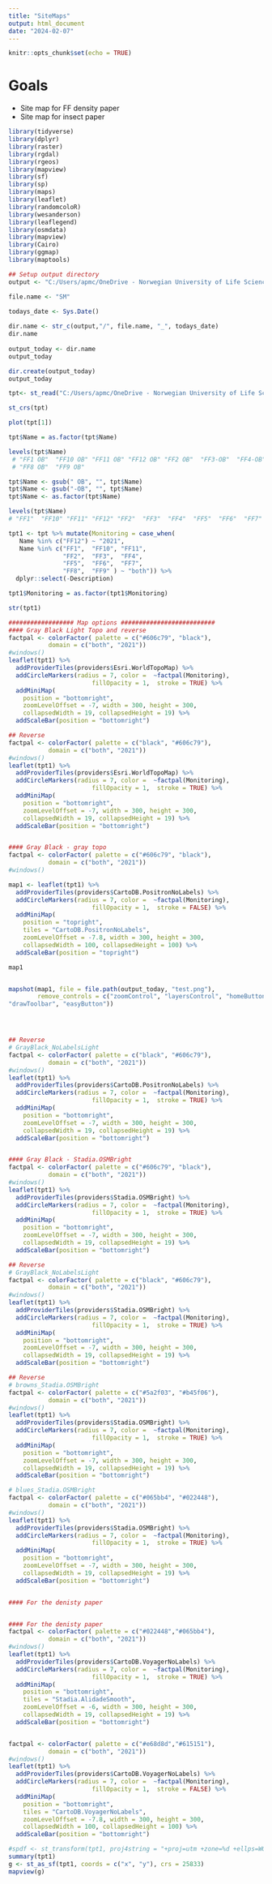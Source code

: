 ```yaml
---
title: "SiteMaps"
output: html_document
date: "2024-02-07"
---
```


```r
knitr::opts_chunk$set(echo = TRUE)
```


# Goals 
- Site map for FF density paper
- Site map for insect paper

```r
library(tidyverse)
library(dplyr)
library(raster)
library(rgdal)
library(rgeos)
library(mapview)
library(sf)
library(sp)
library(maps)
library(leaflet)
library(randomcoloR)
library(wesanderson)
library(leaflegend)
library(osmdata)
library(mapview)
library(Cairo)
library(ggmap)
library(maptools)

## Setup output directory 
output <- "C:/Users/apmc/OneDrive - Norwegian University of Life Sciences/3. Follo Forest 2021-2023/Manuscripts/Figures/SiteMaps"

file.name <- "SM"

todays_date <- Sys.Date()
 
dir.name <- str_c(output,"/", file.name, "_", todays_date)
dir.name
 
output_today <- dir.name
output_today

dir.create(output_today)
output_today

```


```r

tpt<- st_read("C:/Users/apmc/OneDrive - Norwegian University of Life Sciences/3. Follo Forest 2021-2023/2021/Map Resources/OB.kml")

st_crs(tpt)

plot(tpt[1])

tpt$Name = as.factor(tpt$Name)

levels(tpt$Name)
 # "FF1 OB"  "FF10 OB" "FF11 OB" "FF12 OB" "FF2 OB"  "FF3-OB"  "FF4-OB"  "FF5-OB"  "FF6 OB"  "FF7 OB" 
 # "FF8 OB"  "FF9 OB" 

tpt$Name <- gsub(" OB", "", tpt$Name)
tpt$Name <- gsub("-OB", "", tpt$Name)
tpt$Name <- as.factor(tpt$Name)

levels(tpt$Name)
# "FF1"  "FF10" "FF11" "FF12" "FF2"  "FF3"  "FF4"  "FF5"  "FF6"  "FF7"  "FF8"  "FF9" 

tpt1 <- tpt %>% mutate(Monitoring = case_when(
   Name %in% c("FF12") ~ "2021",
   Name %in% c("FF1",  "FF10", "FF11", 
               "FF2",  "FF3",  "FF4",  
               "FF5",  "FF6",  "FF7",  
               "FF8",  "FF9" ) ~ "both")) %>% 
  dplyr::select(-Description) 

tpt1$Monitoring = as.factor(tpt1$Monitoring)

str(tpt1)

################## Map options ##########################
#### Gray Black Light Topo and reverse 
factpal <- colorFactor( palette = c("#606c79", "black"),
           domain = c("both", "2021"))
#windows()
leaflet(tpt1) %>% 
  addProviderTiles(providers$Esri.WorldTopoMap) %>% 
  addCircleMarkers(radius = 7, color =  ~factpal(Monitoring),
                       fillOpacity = 1,  stroke = TRUE) %>% 
  addMiniMap(
    position = "bottomright",
    zoomLevelOffset = -7, width = 300, height = 300,
    collapsedWidth = 19, collapsedHeight = 19) %>%
  addScaleBar(position = "bottomright")

## Reverse
factpal <- colorFactor( palette = c("black", "#606c79"),
           domain = c("both", "2021"))
#windows()
leaflet(tpt1) %>% 
  addProviderTiles(providers$Esri.WorldTopoMap) %>% 
  addCircleMarkers(radius = 7, color =  ~factpal(Monitoring),
                       fillOpacity = 1,  stroke = TRUE) %>% 
  addMiniMap(
    position = "bottomright",
    zoomLevelOffset = -7, width = 300, height = 300,
    collapsedWidth = 19, collapsedHeight = 19) %>%
  addScaleBar(position = "bottomright")


#### Gray Black - gray topo 
factpal <- colorFactor( palette = c("#606c79", "black"),
           domain = c("both", "2021"))
#windows()

map1 <- leaflet(tpt1) %>% 
  addProviderTiles(providers$CartoDB.PositronNoLabels) %>% 
  addCircleMarkers(radius = 7, color =  ~factpal(Monitoring),
                       fillOpacity = 1,  stroke = FALSE) %>% 
  addMiniMap(
    position = "topright",
    tiles = "CartoDB.PositronNoLabels",
    zoomLevelOffset = -7.8, width = 300, height = 300,
    collapsedWidth = 100, collapsedHeight = 100) %>%
  addScaleBar(position = "topright")

map1


mapshot(map1, file = file.path(output_today, "test.png"),
        remove_controls = c("zoomControl", "layersControl", "homeButton",
"drawToolbar", "easyButton"))




## Reverse
# GrayBlack_NoLabelsLight
factpal <- colorFactor( palette = c("black", "#606c79"),
           domain = c("both", "2021"))
#windows()
leaflet(tpt1) %>% 
  addProviderTiles(providers$CartoDB.PositronNoLabels) %>% 
  addCircleMarkers(radius = 7, color =  ~factpal(Monitoring),
                       fillOpacity = 1,  stroke = TRUE) %>% 
  addMiniMap(
    position = "bottomright",
    zoomLevelOffset = -7, width = 300, height = 300,
    collapsedWidth = 19, collapsedHeight = 19) %>%
  addScaleBar(position = "bottomright")


#### Gray Black - Stadia.OSMBright
factpal <- colorFactor( palette = c("#606c79", "black"),
           domain = c("both", "2021"))
#windows()
leaflet(tpt1) %>% 
  addProviderTiles(providers$Stadia.OSMBright) %>% 
  addCircleMarkers(radius = 7, color =  ~factpal(Monitoring),
                       fillOpacity = 1,  stroke = TRUE) %>% 
  addMiniMap(
    position = "bottomright",
    zoomLevelOffset = -7, width = 300, height = 300,
    collapsedWidth = 19, collapsedHeight = 19) %>%
  addScaleBar(position = "bottomright")

## Reverse
# GrayBlack_NoLabelsLight
factpal <- colorFactor( palette = c("black", "#606c79"),
           domain = c("both", "2021"))
#windows()
leaflet(tpt1) %>% 
  addProviderTiles(providers$Stadia.OSMBright) %>% 
  addCircleMarkers(radius = 7, color =  ~factpal(Monitoring),
                       fillOpacity = 1,  stroke = TRUE) %>% 
  addMiniMap(
    position = "bottomright",
    zoomLevelOffset = -7, width = 300, height = 300,
    collapsedWidth = 19, collapsedHeight = 19) %>%
  addScaleBar(position = "bottomright")

## Reverse
# browns_Stadia.OSMBright
factpal <- colorFactor( palette = c("#5a2f03", "#b45f06"),
           domain = c("both", "2021"))
#windows()
leaflet(tpt1) %>% 
  addProviderTiles(providers$Stadia.OSMBright) %>% 
  addCircleMarkers(radius = 7, color =  ~factpal(Monitoring),
                       fillOpacity = 1,  stroke = TRUE) %>% 
  addMiniMap(
    position = "bottomright",
    zoomLevelOffset = -7, width = 300, height = 300,
    collapsedWidth = 19, collapsedHeight = 19) %>%
  addScaleBar(position = "bottomright")

# blues_Stadia.OSMBright
factpal <- colorFactor( palette = c("#065bb4", "#022448"),
           domain = c("both", "2021"))
#windows()
leaflet(tpt1) %>% 
  addProviderTiles(providers$Stadia.OSMBright) %>% 
  addCircleMarkers(radius = 7, color =  ~factpal(Monitoring),
                       fillOpacity = 1,  stroke = TRUE) %>% 
  addMiniMap(
    position = "bottomright",
    zoomLevelOffset = -7, width = 300, height = 300,
    collapsedWidth = 19, collapsedHeight = 19) %>%
  addScaleBar(position = "bottomright")


#### For the denisty paper


#### For the denisty paper 
factpal <- colorFactor( palette = c("#022448","#065bb4"),
           domain = c("both", "2021"))
#windows()
leaflet(tpt1) %>% 
  addProviderTiles(providers$CartoDB.VoyagerNoLabels) %>% 
  addCircleMarkers(radius = 7, color =  ~factpal(Monitoring),
                       fillOpacity = 1,  stroke = TRUE) %>% 
  addMiniMap(
    position = "bottomright",
    tiles = "Stadia.AlidadeSmooth",
    zoomLevelOffset = -6, width = 300, height = 300,
    collapsedWidth = 19, collapsedHeight = 19) %>%
  addScaleBar(position = "bottomright")


factpal <- colorFactor( palette = c("#e68d8d","#615151"),
           domain = c("both", "2021"))
#windows()
leaflet(tpt1) %>% 
  addProviderTiles(providers$CartoDB.VoyagerNoLabels) %>% 
  addCircleMarkers(radius = 7, color =  ~factpal(Monitoring),
                       fillOpacity = 1,  stroke = FALSE) %>% 
  addMiniMap(
    position = "bottomright",
    tiles = "CartoDB.VoyagerNoLabels",
    zoomLevelOffset = -7.8, width = 300, height = 300,
    collapsedWidth = 100, collapsedHeight = 100) %>%
  addScaleBar(position = "bottomright")


```


```r
#spdf <- st_transform(tpt1, proj4string = "+proj=utm +zone=%d +ellps=WGS84 +datum=WGS84 +units=m +no_defs")
summary(tpt1)
g <- st_as_sf(tpt1, coords = c("x", "y"), crs = 25833)
mapview(g)

```

